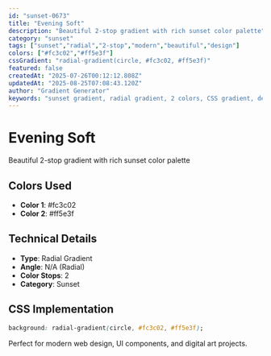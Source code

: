 ```yaml
---
id: "sunset-0673"
title: "Evening Soft"
description: "Beautiful 2-stop gradient with rich sunset color palette"
category: "sunset"
tags: ["sunset","radial","2-stop","modern","beautiful","design"]
colors: ["#fc3c02","#ff5e3f"]
cssGradient: "radial-gradient(circle, #fc3c02, #ff5e3f)"
featured: false
createdAt: "2025-07-26T00:12:12.808Z"
updatedAt: "2025-08-25T07:08:43.120Z"
author: "Gradient Generator"
keywords: "sunset gradient, radial gradient, 2 colors, CSS gradient, design, #fc3c02, #ff5e3f"
---
```


# Evening Soft

Beautiful 2-stop gradient with rich sunset color palette

## Colors Used
- **Color 1**: #fc3c02
- **Color 2**: #ff5e3f

## Technical Details
- **Type**: Radial Gradient
- **Angle**: N/A (Radial)
- **Color Stops**: 2
- **Category**: Sunset

## CSS Implementation
```css
background: radial-gradient(circle, #fc3c02, #ff5e3f);
```

Perfect for modern web design, UI components, and digital art projects.
